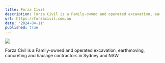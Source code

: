 ```yaml
---
title: Forza Civil
description: Forza Civil is a Family-owned and operated excavation, earthmoving, concreting and haulage contractors in Sydney and NSW
url: https://forzacivil.com.au
date: "2024-04-11"
published: true
---
```


[![](/forzacivil.png)](https://forzacivil.com.au)

Forza Civil is a Family-owned and operated excavation, earthmoving, concreting and haulage contractors in Sydney and NSW

